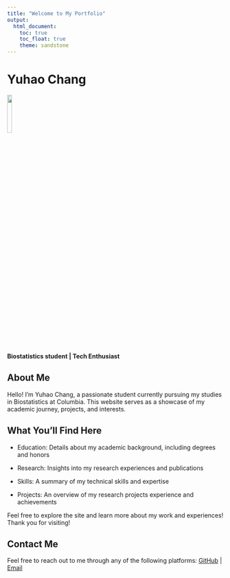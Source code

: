```yaml
---
title: "Welcome to My Portfolio"
output: 
  html_document:
    toc: true
    toc_float: true
    theme: sandstone
---
```


# **Yuhao Chang**
<img src="images/photo.jpg" style="width:15%">

**Biostatistics student | Tech Enthusiast**



## About Me
Hello! I'm Yuhao Chang, a passionate student currently pursuing my studies in Biostatistics at Columbia. This website serves as a showcase of my academic journey, projects, and interests.

## What You’ll Find Here
- Education: Details about my academic background, including degrees and honors

- Research: Insights into my research experiences and publications

- Skills: A summary of my technical skills and expertise

- Projects: An overview of my research projects experience and achievements

Feel free to explore the site and learn more about my work and experiences! Thank you for visiting!

## Contact Me
Feel free to reach out to me through any of the following platforms:
[GitHub](https://github.com/huluhuluyc0330) | [Email](mailto:<yuhao02c@gmail.com>) 


